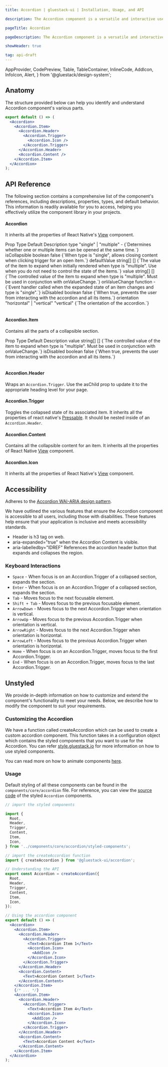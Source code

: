 ```yaml
---
title: Accordion | gluestack-ui | Installation, Usage, and API

description: The Accordion component is a versatile and interactive user interface element, designed to efficiently organize and present content in a compact space.

pageTitle: Accordion

pageDescription: The Accordion component is a versatile and interactive user interface element, designed to efficiently organize and present content in a compact space.

showHeader: true

tag: api-draft
---
```


  AppProvider,
  CodePreview,
  Table,
  TableContainer,
  InlineCode,
  AddIcon,
  InfoIcon,
  Alert,
} from '@gluestack/design-system';

<Meta title="components/Disclosure/Accordion" />

## Anatomy

The structure provided below can help you identify and understand Accordion component's various parts.

```jsx
export default () => (
  <Accordion>
    <Accordion.Item>
      <Accordion.Header>
        <Accordion.Trigger>
          <Accordion.Icon />
        </Accordion.Trigger>
      </Accordion.Header>
      <Accordion.Content />
    </Accordion.Item>
  </Accordion>
);
```

## API Reference

The following section contains a comprehensive list of the component's references, including descriptions, properties, types, and default behavior. This information is readily available for you to access, helping you effectively utilize the component library in your projects.

#### Accordion

It inherits all the properties of React Native's [View](https://reactnative.dev/docs/view) component.

<AppProvider>
  <TableContainer>
    <Table>
      <Table.THead>
        <Table.TR>
          <Table.TH>
            <Table.TText>Prop</Table.TText>
          </Table.TH>
          <Table.TH>
            <Table.TText>Type</Table.TText>
          </Table.TH>
          <Table.TH>
            <Table.TText>Default</Table.TText>
          </Table.TH>
          <Table.TH>
            <Table.TText>Description</Table.TText>
          </Table.TH>
        </Table.TR>
      </Table.THead>
      <Table.TBody>
        <Table.TR>
          <Table.TD>
            <Table.TText>
              <InlineCode>type</InlineCode>
            </Table.TText>
          </Table.TD>
          <Table.TD>
            <Table.TText>"single" | "multiple"</Table.TText>
          </Table.TD>
          <Table.TD>
            <Table.TText>-</Table.TText>
          </Table.TD>
          <Table.TD>
            <Table.TText>{`Determines whether one or multiple items can be opened at the same time.`}</Table.TText>
          </Table.TD>
        </Table.TR>
        <Table.TR>
          <Table.TD>
            <Table.TText>
              <InlineCode>isCollapsible</InlineCode>
            </Table.TText>
          </Table.TD>
          <Table.TD>
            <Table.TText>boolean</Table.TText>
          </Table.TD>
          <Table.TD>
            <Table.TText>false</Table.TText>
          </Table.TD>
          <Table.TD>
            <Table.TText>{`When type is "single", allows closing content when clicking trigger for an open item.`}</Table.TText>
          </Table.TD>
        </Table.TR>
        <Table.TR>
          <Table.TD>
            <Table.TText>
              <InlineCode>defaultValue</InlineCode>
            </Table.TText>
          </Table.TD>
          <Table.TD>
            <Table.TText>string[]</Table.TText>
          </Table.TD>
          <Table.TD>
            <Table.TText>[]</Table.TText>
          </Table.TD>
          <Table.TD>
            <Table.TText>{`The value of the item to expand when initially rendered when type is "multiple". Use when you do not need to control the state of the items.`}</Table.TText>
          </Table.TD>
        </Table.TR>
        <Table.TR>
          <Table.TD>
            <Table.TText>
              <InlineCode>value</InlineCode>
            </Table.TText>
          </Table.TD>
          <Table.TD>
            <Table.TText>string[]</Table.TText>
          </Table.TD>
          <Table.TD>
            <Table.TText>[]</Table.TText>
          </Table.TD>
          <Table.TD>
            <Table.TText>{`The controlled value of the item to expand when type is "multiple". Must be used in conjunction with onValueChange.`}</Table.TText>
          </Table.TD>
        </Table.TR>
        <Table.TR>
          <Table.TD>
            <Table.TText>
              <InlineCode>onValueChange</InlineCode>
            </Table.TText>
          </Table.TD>
          <Table.TD>
            <Table.TText>function</Table.TText>
          </Table.TD>
          <Table.TD>
            <Table.TText>-</Table.TText>
          </Table.TD>
          <Table.TD>
            <Table.TText>{`Event handler called when the expanded state of an item changes and type is "single".`}</Table.TText>
          </Table.TD>
        </Table.TR>
        <Table.TR>
          <Table.TD>
            <Table.TText>
              <InlineCode>isDisabled</InlineCode>
            </Table.TText>
          </Table.TD>
          <Table.TD>
            <Table.TText>boolean</Table.TText>
          </Table.TD>
          <Table.TD>
            <Table.TText>false</Table.TText>
          </Table.TD>
          <Table.TD>
            <Table.TText>{`When true, prevents the user from interacting with the accordion and all its items.`}</Table.TText>
          </Table.TD>
        </Table.TR>
        <Table.TR>
          <Table.TD>
            <Table.TText>
              <InlineCode>orientation</InlineCode>
            </Table.TText>
          </Table.TD>
          <Table.TD>
            <Table.TText>"horizontal" | "vertical"</Table.TText>
          </Table.TD>
          <Table.TD>
            <Table.TText>"vertical"</Table.TText>
          </Table.TD>
          <Table.TD>
            <Table.TText>{`The orientation of the accordion.`}</Table.TText>
          </Table.TD>
        </Table.TR>
      </Table.TBody>
    </Table>
  </TableContainer>
</AppProvider>

#### Accordion.Item

Contains all the parts of a collapsible section.

<AppProvider>
  <TableContainer>
    <Table>
      <Table.THead>
        <Table.TR>
          <Table.TH>
            <Table.TText>Prop</Table.TText>
          </Table.TH>
          <Table.TH>
            <Table.TText>Type</Table.TText>
          </Table.TH>
          <Table.TH>
            <Table.TText>Default</Table.TText>
          </Table.TH>
          <Table.TH>
            <Table.TText>Description</Table.TText>
          </Table.TH>
        </Table.TR>
      </Table.THead>
      <Table.TBody>
        <Table.TR>
          <Table.TD>
            <Table.TText>
              <InlineCode>value</InlineCode>
            </Table.TText>
          </Table.TD>
          <Table.TD>
            <Table.TText>string[]</Table.TText>
          </Table.TD>
          <Table.TD>
            <Table.TText>[]</Table.TText>
          </Table.TD>
          <Table.TD>
            <Table.TText>{`The controlled value of the item to expand when type is "multiple". Must be used in conjunction with onValueChange.`}</Table.TText>
          </Table.TD>
        </Table.TR>
        <Table.TR>
          <Table.TD>
            <Table.TText>
              <InlineCode>isDisabled</InlineCode>
            </Table.TText>
          </Table.TD>
          <Table.TD>
            <Table.TText>boolean</Table.TText>
          </Table.TD>
          <Table.TD>
            <Table.TText>false</Table.TText>
          </Table.TD>
          <Table.TD>
            <Table.TText>{`When true, prevents the user from interacting with the accordion and all its items.`}</Table.TText>
          </Table.TD>
        </Table.TR>
      </Table.TBody>
    </Table>
  </TableContainer>
</AppProvider>

#### Accordion.Header

Wraps an `Accordion.Trigger`. Use the asChild prop to update it to the appropriate heading level for your page.

#### Accordion.Trigger

Toggles the collapsed state of its associated item. It inherits all the properties of react native's [Pressable](https://reactnative.dev/docs/pressable). It should be nested inside of an `Accordion.Header`.

#### Accordion.Content

Contains all the collapsible content for an item. It inherits all the properties of React Native [View](https://reactnative.dev/docs/view) component.

#### Accordion.Icon

It inherits all the properties of React Native's [View](https://reactnative.dev/docs/view) component.

## Accessibility

Adheres to the [Accordion WAI-ARIA design pattern](https://www.w3.org/WAI/ARIA/apg/patterns/accordion/examples/accordion/).

We have outlined the various features that ensure the Accordion component is accessible to all users, including those with disabilities. These features help ensure that your application is inclusive and meets accessibility standards.

- Header is h3 tag on web.
- aria-expanded="true" when the Accordion Content is visible.
- aria-labelledby="IDREF" References the accordion header button that expands and collapses the region.

### Keyboard Interactions

- `Space` - When focus is on an Accordion.Trigger of a collapsed section, expands the section.
- `Enter` - When focus is on an Accordion.Trigger of a collapsed section, expands the section.
- `Tab` - Moves focus to the next focusable element.
- `Shift + Tab` - Moves focus to the previous focusable element.
- `ArrowDown` - Moves focus to the next Accordion.Trigger when orientation is vertical.
- `ArrowUp` - Moves focus to the previous Accordion.Trigger when orientation is vertical.
- `ArrowRight` - Moves focus to the next Accordion.Trigger when orientation is horizontal.
- `ArrowLeft` - Moves focus to the previous Accordion.Trigger when orientation is horizontal.
- `Home` - When focus is on an Accordion.Trigger, moves focus to the first Accordion.Trigger.
- `End` - When focus is on an Accordion.Trigger, moves focus to the last Accordion.Trigger.

## Unstyled

We provide in-depth information on how to customize and extend the component's functionality to meet your needs. Below, we describe how to modify the component to suit your requirements.

### Customizing the Accordion

We have a function called createAccordion which can be used to create a custom accordion component. This function takes in a configuration object which contains the styled components that you want to use for the Accordion. You can refer [style.gluestack.io](https://style.gluestack.io) for more information on how to use styled components.

You can read more on how to animate components [here](https://ui.gluestack.io/docs/advanced/animations).

### Usage

Default styling of all these components can be found in the `components/core/accordion` file. For reference, you can view the [source code](https://github.com/gluestack/gluestack-ui/tree/main/example/storybook/src/components/Disclosure/Accordion) of the styled `Accordion` components.

```jsx
// import the styled components

import {
  Root,
  Header,
  Trigger,
  Content,
  Item,
  Icon,
} from '../components/core/accordion/styled-components';

// import the createAccordion function
import { createAccordion } from '@gluestack-ui/accordion';

// Understanding the API
export const Accordion = createAccordion({
  Root,
  Header,
  Trigger,
  Content,
  Item,
  Icon,
});

// Using the accordion component
export default () => (
  <Accordion>
    <Accordion.Item>
      <Accordion.Header>
        <Accordion.Trigger>
          <Text>Accordion Item 1</Text>
          <Accordion.Icon>
            <AddIcon />
          </Accordion.Icon>
        </Accordion.Trigger>
      </Accordion.Header>
      <Accordion.Content>
        <Text>Accordion Content 1</Text>
      </Accordion.Content>
    </Accordion.Item>
    {/* ... */}
    <Accordion.Item>
      <Accordion.Header>
        <Accordion.Trigger>
          <Text>Accordion Item 4</Text>
          <Accordion.Icon>
            <AddIcon />
          </Accordion.Icon>
        </Accordion.Trigger>
      </Accordion.Header>
      <Accordion.Content>
        <Text>Accordion Content 4</Text>
      </Accordion.Content>
    </Accordion.Item>
  </Accordion>
);
```
